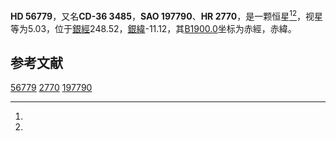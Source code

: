 {{Starbox begin
| name = HD 56779
}}
{{Starbox observe
| epoch = [[J2000.0|J2000.0]]
| constell = {{星座名待查}}<ref name=SIMBAD>{{cite web
 | url=http://simbad.u-strasbg.fr/simbad/sim-id?Ident=HR+2770
 | title =Pulsating variable Star
 | publisher=Centre de Données astronomiques de Strasbourg
 | work=SIMBAD
 | accessdate=2012-07-13}}</ref><ref name=DATA>{{cite web
 | url=http://vizier.u-strasbg.fr/viz-bin/VizieR-5?-out.add=.&-source=5050&-corr=PK=HR&-out.max=9999&HR=2770
 | title=VizieR Detailed Page
 | accessdate=2012-07-13
 | archive-date=2016-03-05
 | archive-url=https://web.archive.org/web/20160305003124/http://vizier.u-strasbg.fr/viz-bin/VizieR-5?-out.add=.&-source=5050&-corr=PK=HR&-out.max=9999&HR=2770
 | dead-url=no
 }}</ref>
| 星官 = 
| ra = {{RA|7|16|49.5}}<ref name=SIMBAD /><ref name=DATA />
| dec = {{DEC|-36|35|34}}<ref name=SIMBAD /><ref name=DATA />
| appmag_v = 5.03<ref name=SIMBAD /><ref name=DATA />
}}
{{Starbox character
| class = B2IV-V<ref name=SIMBAD /><ref name=DATA />
| b-v = -0.17<ref name=SIMBAD /><ref name=DATA />
| u-b = -0.69<ref name=SIMBAD /><ref name=DATA />
| r-i = <ref name=SIMBAD /><ref name=DATA />
| variable = 
}}
{{Starbox astrometry
| radial_v = -0.69
| prop_mo_ra = 9
| parallax = 
| p_error = 
}}
{{Starbox catalog
| names =CD-36 3485，[[SAO星表|SAO]] 197790，[[HD星表|HD]] 56779，[[HR星表|HR]] 2770}}
{{Starbox reference |Simbad=HR+2770}}
{{Starbox end}}

'''HD 56779'''，又名'''CD-36 3485'''，'''SAO 197790'''、'''HR 2770'''，是一颗恒星<ref name=SIMBAD /><ref name=DATA />，视星等为5.03，位于[[銀道座標系|銀經]]248.52，[[銀道座標系|銀緯]]-11.12，其[[B1900.0|B1900.0]]坐标为赤經{{RA|7|13|15.8}}，赤緯{{DEC|-36|-11.12|49}}。

== 参考文献 ==
{{reflist}}

{{star-stub}}

[[Category:HD和HDE天體|56779]]
[[Category:HR天體|2770]]
[[Category:SAO天體|197790]]